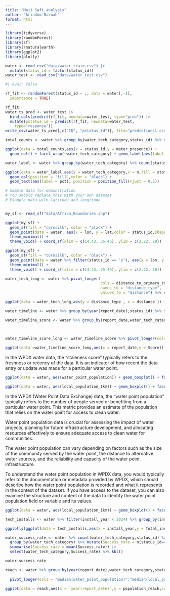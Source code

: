 ```yaml
---
title: "Maji Safi analysis"
author: "Arindom Baruah"
format: html
---
```


```r
library(tidyverse) 
library(randomForest)
library(sf)
library(rnaturalearth)
library(ggplot2)
library(plotly)
```






```r


water <- read_csv("data/water_train.csv") |> 
  mutate(status_id = factor(status_id)) 
water_test <- read_csv("data/water_test.csv") 

```

```r
#| eval: false

rf_fit <- randomForest(status_id ~ ., data = water[,-1], 
  importance = TRUE) 

rf_fit 
water_ts_pred <- water_test |> 
  bind_cols(predict(rf_fit, newdata=water_test, type="prob")) |> 
  mutate(pstatus_id = predict(rf_fit, newdata=water_test, 
    type="response")) 
write_csv(water_ts_pred[,c("ID", "pstatus_id")], file="predictions1.csv")
```



```r

total_counts <- water %>% group_by(water_tech_category,status_id) %>% summarise(Water_presence = n())

ggplot(data = total_counts,aes(x = status_id,y = Water_presence)) + 
  geom_col() + facet_wrap(~water_tech_category) + geom_label(aes(label = Water_presence)) + theme_classic()
```

```r

water_label <- water %>% group_by(water_tech_category) %>% count(status_id) %>% mutate(pct = paste0((round(n/sum(n)*100, 2))," %"))

ggplot(data = water_label,aes(y = water_tech_category,x = n,fill = status_id)) + 
  geom_col(position = "fill",color = "black") + 
  geom_text(aes(label = pct), position = position_fill(vjust = 0.5))
```


```r
# Sample data for demonstration
# You should replace this with your own dataset
# Example data with latitude and longitude


my_sf <- read_sf("data/Africa_Boundaries.shp")

ggplot(my_sf) +
  geom_sf(fill = "cornsilk", color = "black") +
  geom_point(data = water, aes(x = lon, y = lat,color = status_id,shape = status_id), size = 3,alpha=0.2) +
  theme_minimal() +
  theme_void() + coord_sf(xlim = c(14.43, 35.45), ylim = c(2.22, 20))

```

```r

ggplot(my_sf) +
  geom_sf(fill = "cornsilk", color = "black") +
  geom_point(data = water %>% filter(status_id == "y"), aes(x = lon, y = lat),shape = 2, size = 3,alpha = 0.1,color = "blue") +
  theme_minimal() +
  theme_void() + coord_sf(xlim = c(14.43, 35.45), ylim = c(2.22, 20))
```



```r

water_tech_long <- water %>% pivot_longer( 
                                          cols = distance_to_primary_road:distance_to_town,
                                          names_to = "distance_type",
                                          values_to = "distance") %>% select(c(water_tech_category,distance_type,distance))

ggplot(data = water_tech_long,aes(y = distance_type , x = distance )) + geom_boxplot() + facet_grid(~water_tech_category)
```

```r
water_timeline <- water %>% group_by(year(report_date),status_id) %>% summarise(Reports = n())
```

```r
water_timeline_score <- water %>% group_by(report_date,water_tech_category) %>% summarise(Median_staleness = median(staleness_score),
                                                                                              Median_crucialness =  median(crucialness_score),
                                                                                              Median_pressure = median(pressure_score))

water_timeline_score_long <- water_timeline_score %>% pivot_longer(cols = Median_staleness: Median_pressure,names_to = "Score_type",values_to = "Score")

ggplot(data =water_timeline_score_long,aes(x = report_date,y = Score)) + geom_line() + facet_grid(Score_type~water_tech_category)
```
In the WPDX water data, the "staleness score" typically refers to the freshness or recency of the data. It is an indicator of how recent the data entry or update was made for a particular water point.



```r
ggplot(data = water, aes(water_point_population)) + geom_boxplot() + facet_grid(pay~is_urban)

ggplot(data = water, aes(local_population_1km)) + geom_boxplot() + facet_grid(pay~is_urban)
```


In the WPDX (Water Point Data Exchange) data, the "water point population" typically refers to the number of people served or benefiting from a particular water point. This metric provides an estimate of the population that relies on the water point for access to clean water.

Water point population data is crucial for assessing the impact of water projects, planning for future infrastructure development, and allocating resources effectively to ensure adequate access to clean water for communities.

The water point population can vary depending on factors such as the size of the community served by the water point, the distance to alternative water sources, and the reliability and capacity of the water point infrastructure.

To understand the water point population in WPDX data, you would typically refer to the documentation or metadata provided by WPDX, which should describe how the water point population is recorded and what it represents in the context of the dataset. If you have access to the dataset, you can also examine the structure and content of the data to identify the water point population field or variable and its values.


```r
ggplot(data = water, aes(local_population_1km)) + geom_boxplot() + facet_grid(water_tech_category~is_urban)
```

```r
tech_installs <- water %>% filter(install_year < 2024) %>% group_by(install_year,water_tech_category,status_id) %>% summarise(Total_installed = n()) 

ggplotly(ggplot(data = tech_installs,aes(x = install_year,y = Total_installed,color = status_id)) + geom_line() + facet_wrap(status_id~water_tech_category))
```
```r
water_success_rate <- water %>% count(water_tech_category,status_id) %>%
  group_by(water_tech_category) %>% mutate(Success_rate = n[status_id=="y"]/sum(n)) |>
  summarise(Success_rate = mean(Success_rate)) |>
  select(water_tech_category,Success_rate) %>% kbl()

water_success_rate
```

```r
reach <- water %>% group_by(year(report_date),water_tech_category,status_id) %>% summarise(median(water_point_population),
                                                                           median(local_population_1km)) %>% 
  pivot_longer(cols = "median(water_point_population)":"median(local_population_1km)",names_to = "population_type",values_to = "population_reach")

ggplot(data = reach,aes(x = `year(report_date)`,y = population_reach,color = status_id)) + geom_line(alpha=0.4) + geom_point() + facet_wrap(population_type ~ water_tech_category) 
```


